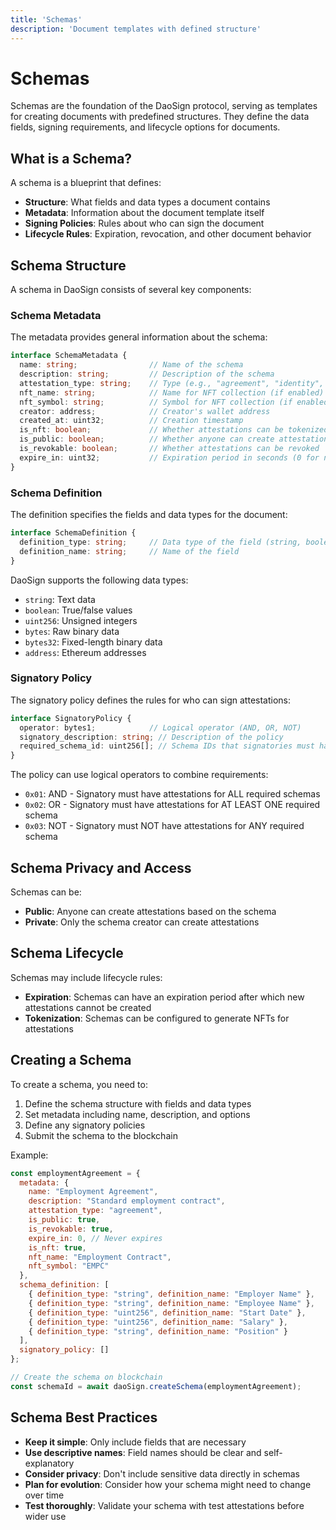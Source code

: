 ```yaml
---
title: 'Schemas'
description: 'Document templates with defined structure'
---
```


# Schemas

Schemas are the foundation of the DaoSign protocol, serving as templates for creating documents with predefined structures. They define the data fields, signing requirements, and lifecycle options for documents.

## What is a Schema?

A schema is a blueprint that defines:

- **Structure**: What fields and data types a document contains
- **Metadata**: Information about the document template itself
- **Signing Policies**: Rules about who can sign the document
- **Lifecycle Rules**: Expiration, revocation, and other document behavior

## Schema Structure

A schema in DaoSign consists of several key components:

### Schema Metadata

The metadata provides general information about the schema:

```typescript
interface SchemaMetadata {
  name: string;                // Name of the schema
  description: string;         // Description of the schema 
  attestation_type: string;    // Type (e.g., "agreement", "identity", "authority")
  nft_name: string;            // Name for NFT collection (if enabled)
  nft_symbol: string;          // Symbol for NFT collection (if enabled)
  creator: address;            // Creator's wallet address
  created_at: uint32;          // Creation timestamp
  is_nft: boolean;             // Whether attestations can be tokenized as NFTs
  is_public: boolean;          // Whether anyone can create attestations from this schema
  is_revokable: boolean;       // Whether attestations can be revoked
  expire_in: uint32;           // Expiration period in seconds (0 for never)
}
```

### Schema Definition

The definition specifies the fields and data types for the document:

```typescript
interface SchemaDefinition {
  definition_type: string;     // Data type of the field (string, boolean, uint256, etc.)
  definition_name: string;     // Name of the field
}
```

DaoSign supports the following data types:
- `string`: Text data
- `boolean`: True/false values
- `uint256`: Unsigned integers
- `bytes`: Raw binary data
- `bytes32`: Fixed-length binary data
- `address`: Ethereum addresses

### Signatory Policy

The signatory policy defines the rules for who can sign attestations:

```typescript
interface SignatoryPolicy {
  operator: bytes1;            // Logical operator (AND, OR, NOT)
  signatory_description: string; // Description of the policy
  required_schema_id: uint256[]; // Schema IDs that signatories must have attestations for
}
```

The policy can use logical operators to combine requirements:
- `0x01`: AND - Signatory must have attestations for ALL required schemas
- `0x02`: OR - Signatory must have attestations for AT LEAST ONE required schema
- `0x03`: NOT - Signatory must NOT have attestations for ANY required schema

## Schema Privacy and Access

Schemas can be:

- **Public**: Anyone can create attestations based on the schema
- **Private**: Only the schema creator can create attestations

## Schema Lifecycle

Schemas may include lifecycle rules:

- **Expiration**: Schemas can have an expiration period after which new attestations cannot be created
- **Tokenization**: Schemas can be configured to generate NFTs for attestations

## Creating a Schema

To create a schema, you need to:

1. Define the schema structure with fields and data types
2. Set metadata including name, description, and options
3. Define any signatory policies
4. Submit the schema to the blockchain

Example:
```javascript
const employmentAgreement = {
  metadata: {
    name: "Employment Agreement",
    description: "Standard employment contract",
    attestation_type: "agreement",
    is_public: true,
    is_revokable: true,
    expire_in: 0, // Never expires
    is_nft: true,
    nft_name: "Employment Contract",
    nft_symbol: "EMPC"
  },
  schema_definition: [
    { definition_type: "string", definition_name: "Employer Name" },
    { definition_type: "string", definition_name: "Employee Name" },
    { definition_type: "uint256", definition_name: "Start Date" },
    { definition_type: "uint256", definition_name: "Salary" },
    { definition_type: "string", definition_name: "Position" }
  ],
  signatory_policy: []
};

// Create the schema on blockchain
const schemaId = await daoSign.createSchema(employmentAgreement);
```

## Schema Best Practices

- **Keep it simple**: Only include fields that are necessary
- **Use descriptive names**: Field names should be clear and self-explanatory
- **Consider privacy**: Don't include sensitive data directly in schemas
- **Plan for evolution**: Consider how your schema might need to change over time
- **Test thoroughly**: Validate your schema with test attestations before wider use
